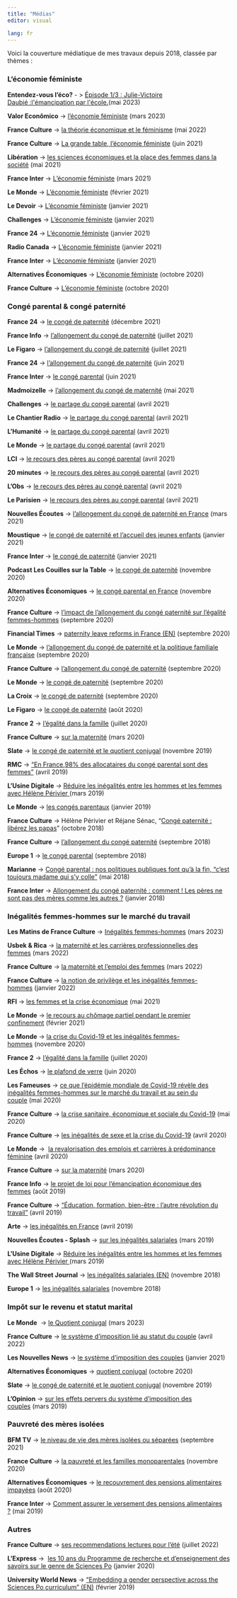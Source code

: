 ```yaml
---
title: "Médias"
editor: visual

lang: fr
---
```


Voici la couverture médiatique de mes travaux depuis 2018, classée par thèmes :

### L'économie féministe

**Entendez-vous l'éco?** - \> [Épisode 1/3 : Julie-Victoire Daubié :l\'émancipation par l\'école.](https://www.radiofrance.fr/franceculture/podcasts/entendez-vous-l-eco/julie-victoire-daubie-l-emancipation-par-l-ecole-6369764)(mai 2023)

**Valor Econômico** -\> [l'économie féministe](pdf/valor.pdf) (mars 2023)

**France Culture** -\> [la théorie économique et le féminisme](https://www.radiofrance.fr/franceculture/podcasts/entendez-vous-l-eco/science-genree-science-biaisee-5874064 "la théorie économique et le féminisme - nouvelle fenêtre") (mai 2022)

**France Culture** -\> [La grande table, l'économie féministe](https://youtu.be/jV-o5m-Z5QI "l'économie féministe - nouvelle fenêtre") (juin 2021)

**Libération** -\> [les sciences économiques et la place des femmes dans la société](https://www.liberation.fr/plus/du-role-economique-des-femmes-dans-la-societe-20210528_F4GDWJFBA5C5DKGD3PJ6W6TXTU/ "les sciences économiques et la place des femmes dans la société - nouvelle fenêtre") (mai 2021)

**France Inter** -\> [L'économie féministe](https://www.franceinter.fr/emissions/une-semaine-en-france/une-semaine-en-france-12-mars-2021 "l'économie féministe - nouvelle fenêtre") (mars 2021)

**Le Monde** -\> [L'économie féministe](https://www.lemonde.fr/emploi/article/2021/02/03/l-economie-feministe-relire-l-economie-sans-biais-sociaux_6068579_1698637.html "son dernier ouvrage : L'économie féministe - nouvelle fenêtre") (février 2021)

**Le Devoir** -\> [L'économie féministe](https://media1.ledevoir.com/economie/594309/l-economie-en-quete-de-diversite "l'économie féministe - nouvelle fenêtre") (janvier 2021)

**Challenges** -\> [L'économie féministe](https://www.challenges.fr/femmes/helene-perivier-ofce-dans-leconomie-de-marche-il-y-a-une-dimension-emancipatrice-pour-les-femmes_747344 "son dernier ouvrage : L'économie féministe - nouvelle fenêtre") (janvier 2021)

**France 24** -\> [L'économie féministe](https://www.france24.com/fr/%C3%A9missions/l-entretien/20210118-le-f%C3%A9minisme-peut-apporter-beaucoup-%C3%A0-l-%C3%A9conomie-selon-l-%C3%A9conomiste-h%C3%A9l%C3%A8ne-p%C3%A9rivier?ref=tw_i "son dernier ouvrage : L'économie féministe - nouvelle fenêtre") (janvier 2021)

**Radio Canada** -\> [L'économie féministe](https://ici.radio-canada.ca/premiere/emissions/le-15-18/segments/entrevue/338934/economie-feministe-helene-perivier-inegalite-femmes-hommes "L'économie féministe - nouvelle fenêtre") (janvier 2021)

**France Inter** -\> [L'économie féministe](https://www.franceinter.fr/emissions/l-invite-du-week-end/l-invite-du-week-end-20-decembre-2020 "son dernier ouvrage : L'économie féministe - nouvelle fenêtre") (janvier 2021)

**Alternatives Économiques** -\> [L'économie féministe](https://www.alternatives-economiques.fr/helene-perivier-fondements-de-letat-social-genres/00094343 "L'économie féministe - nouvelle fenêtre") (octobre 2020)

**France Culture** -\> [L'économie féministe](https://www.franceculture.fr/emissions/la-bibliotheque-ideale-de-leco/bibliotheque-de-leco-du-lundi-26-octobre-2020 "L'économie féministe - nouvelle fenêtre") (octobre 2020)

### Congé parental & congé paternité

**France 24** -\> [le congé de paternité](https://www.france24.com/fr/%C3%A9missions/le-gros-mot-de-l-%C3%A9co/20211208-cong%C3%A9-paternit%C3%A9-pour-que-maman-travaille "le congé de paternité - nouvelle fenêtre") (décembre 2021)

**France Info** -\> [l'allongement du congé de paternité](https://www.francetvinfo.fr/economie/emploi/carriere/vie-professionnelle/emploi-des-femmes/l-allongement-du-conge-paternite-ne-suffira-pas-pour-faire-reculer-les-inegalites-professionnelles-estime-l-economiste-helene-perivier_4686123.html "l'allongement du congé de paternité - nouvelle fenêtre") (juillet 2021)

**Le Figaro** -\> [l'allongement du congé de paternité](https://madame.lefigaro.fr/societe/allongement-du-conge-paternite-un-petit-pas-vers-legalite-hommes-300621-197195 "l'allongement du congé de paternité - nouvelle fenêtre") (juillet 2021)

**France 24** -\> [l'allongement du congé de paternité](https://www.france24.com/fr/france/20210629-allongement-du-cong%C3%A9-paternit%C3%A9-quel-impact-sur-l-%C3%A9galit%C3%A9-hommes-femmes "l'allongement du congé de paternité - nouvelle fenêtre") (juin 2021)

**France Inter** -\> [le congé parental](https://www.franceinter.fr/emissions/interception/un-conge-paternite-plus-long-un-progres-bien-timide "le congé parental - nouvelle fenêtre") (juin 2021)

**Madmoizelle** -\> [l'allongement du congé de maternité](https://www.madmoizelle.com/le-debat-feministe-du-moment-faut-il-allonger-le-conge-maternite-1127060 "l'allongement du congé de maternité - nouvelle fenêtre") (mai 2021)

**Challenges** -\> [le partage du congé parental](https://www.challenges.fr/societe/le-conge-parental-toujours-largement-boude-par-les-peres-constate-une-etude_759296 "le partage du congé parental - nouvelle fenêtre") (avril 2021)

**Le Chantier Radio** -\> [le partage du congé parental](https://lechantier.radio/infos/reforme-du-conge-parental-un-echec-relatif "le partage du congé parental - nouvelle fenêtre") (avril 2021)

**L'Humanité** -\> [le partage du congé parental](https://www.humanite.fr/conge-parental-pourquoi-les-peres-ne-lutilisent-pas-703234 "le partage du congé parental - nouvelle fenêtre") (avril 2021)

**Le Monde** -\> [le partage du congé parental](https://www.lemonde.fr/societe/article/2021/04/07/moins-de-1-des-peres-prennent-un-conge-parental-malgre-une-reforme-en-2015_6075929_3224.html "le partage du congé parental - nouvelle fenêtre") (avril 2021)

**LCI** -\> [le recours des pères au congé parental](https://www.lci.fr/societe/le-conge-parental-toujours-largement-boude-par-les-peres-2182948.html "le recours des pères au congé parental - nouvelle fenêtre") (avril 2021)

**20 minutes** -\> [le recours des pères au congé parental](https://www.20minutes.fr/societe/3016675-20210408-conge-parental-certains-peres-disent-dispositif-affaire-femmes "le recours des pères au congé parental - nouvelle fenêtre") (avril 2021)

**L'Obs** -\> [le recours des pères au congé parental](https://www.nouvelobs.com/societe/20210409.OBS42486/une-affaire-de-femmes-et-d-argent-pourquoi-les-peres-ne-prennent-toujours-pas-de-conge-parental.html "le recours des pères au congé parental - nouvelle fenêtre") (avril 2021)

**Le Parisien** -\> [le recours des pères au congé parental](https://www.leparisien.fr/economie/le-conge-parental-toujours-largement-boude-par-les-peres-07-04-2021-LFAMHFJJ6JBAVIQQWGVYWYAUFU.php "le recours des pères au congé parental - nouvelle fenêtre") (avril 2021)

**Nouvelles Écoutes** -\> [l'allongement du congé de paternité en France](https://open.spotify.com/episode/5zlDxhJkNPnlJH2CSdUEhq?si=GIIxSTcDRbOD1iKUUrZvnA&nd=1 "l'allongement du congé de paternité en France - nouvelle fenêtre") (mars 2021)

**Moustique** -\> [le congé de paternité et l'accueil des jeunes enfants](https://www.moustique.be/27774/promotions-les-femmes-toujours-desavantagees-et-une-realite-difficile-changer "le congé de paternité et l'accueil des jeunes enfants - nouvelle fenêtre") (janvier 2021)

**France Inter** -\> [le congé de paternité](https://www.franceinter.fr/emissions/le-telephone-sonne/le-telephone-sonne-06-janvier-2021 "le congé de paternité - nouvelle fenêtre") (janvier 2021)

**Podcast Les Couilles sur la Table** -\> [le congé de paternité](https://www.binge.audio/podcast/les-couilles-sur-la-table/conge-paternite-le-miracle "le congé de paternité - nouvelle fenêtre") (novembre 2020)

**Alternatives Économiques** -\> [le congé parental en France](https://www.alternatives-economiques.fr/repenser-conge-parental-france-une-perspective-feministe/00094395 "le congé parental en France - nouvelle fenêtre") (novembre 2020)

**France Culture** -\> [l'impact de l'allongement du congé paternité sur l'égalité femmes-hommes](https://www.franceculture.fr/emissions/la-question-du-jour/quel-impact-lallongement-du-conge-paternite-peut-il-avoir-sur-legalite-hommes-femmes "l'impact de l’allongement du congé paternité sur l’égalité femmes-hommes - nouvelle fenêtre") (septembre 2020)

**Financial Times** -\> [paternity leave reforms in France (EN)](https://www.ft.com/content/36efc7ea-9deb-489a-ac82-97138b7b34f5 "paternity leave reforms in France (EN) - nouvelle fenêtre") (septembre 2020)

**Le Monde** -\> [l'allongement du congé de paternité et la politique familiale française](https://www.lemonde.fr/societe/article/2020/09/23/le-conge-paternite-ne-va-pas-changer-fondamentalement-la-question-des-inegalites-professionnelles-hommes-femmes_6053346_3224.html "l'allongement du congé de paternité et la politique familiale française - nouvelle fenêtre") (septembre 2020)

**France Culture** -\> [l'allongement du congé de paternité](https://www.franceculture.fr/emissions/journal-de-12h30/journal-de-12h30-du-mercredi-23-septembre-2020 "l'allongement du congé de paternité - nouvelle fenêtre") (septembre 2020)

**Le Monde** -\> [le congé de paternité](https://www.lemonde.fr/societe/article/2020/09/22/la-duree-du-conge-paternite-en-france-va-etre-doublee_6053210_3224.html "le congé de paternité - nouvelle fenêtre") (septembre 2020)

**La Croix** -\> [le congé de paternité](https://www.la-croix.com/Debats/Jusquou-faut-prolonger-conges-parentaux-2020-09-09-1201113113 "le congé de paternité - nouvelle fenêtre") (septembre 2020)

**Le Figaro** -\> [le congé de paternité](https://www.lefigaro.fr/social/adrien-taquet-reflechit-a-rendre-obligatoire-le-conge-paternite-20200731 "le congé de paternité - nouvelle fenêtre") (août 2020)

**France 2** -\> [l'égalité dans la famille](https://www.francetvinfo.fr/economie/emploi/metiers/droit-et-justice/il-y-a-cinquante-cinq-ans-les-femmes-accedaient-a-l-independance_4044121.html "l'égalité dans la famille - nouvelle fenêtre") (juillet 2020)

**France Culture** -\> [sur la maternité](https://www.franceculture.fr/emissions/cultures-monde/genre-les-arenes-de-linegalite-travail-la-maternite-eternel-obstacle "sur la maternité - nouvelle fenêtre") (mars 2020)

**Slate** -\> [le congé de paternité et le quotient conjugal](http://www.slate.fr/story/184356/egalite-femmes-hommes-allongement-conge-paternite-obligatoire-rapport-igas-reticence-gouvernement "le congé de paternité et le quotient conjugal - nouvelle fenêtre") (novembre 2019)

**RMC** -\> ["En France,98% des allocataires du congé parental sont des femmes"](https://rmc.bfmtv.com/mediaplayer/video/conge-parental-de-deux-mois-pour-chaque-parent-en-france-98percent-des-allocataires-de-ce-conge-sont-des-femmes-1152609.html#t=5s ""En France, 98% des allocataires du congé parental sont des femmes" - nouvelle fenêtre") (avril 2019)

**L'Usine Digitale** *-\>* [Réduire les inégalités entre les hommes et les femmes avec Hélène Périvier ](https://www.usine-digitale.fr/article/podcast-femme-et-innovation-reduire-les-inegalites-entre-les-hommes-et-les-femmes-avec-helene.N813140 "Réduire les inégalités entre les hommes et les femmes avec Hélène Périvier - nouvelle fenêtre")(mars 2019)

**Le Monde** -\> [les congés parentaux](https://www.lemonde.fr/m-perso/article/2019/01/26/conge-parental-ou-sont-les-hommes_5414804_4497916.html?utm_term=Autofeed&utm_medium=Social&utm_source=Twitter#Echobox=1548517789 "les congés parentaux - nouvelle fenêtre") (janvier 2019)

**France Culture** -\> Hélène Périvier et Réjane Sénac, "[Congé paternité : libérez les papas](https://www.franceculture.fr/emissions/les-nouvelles-de-leco/les-nouvelles-de-leco-du-lundi-29-octobre-2018 "Congé paternité : libérez les papas - nouvelle fenêtre")" (octobre 2018) 

**France Culture** -\> [l'allongement du congé paternité](https://www.franceculture.fr/emissions/la-question-du-jour/egalite-des-sexes-que-pourrait-changer-lallongement-du-conge-paternite "l’allongement du congé paternité - nouvelle fenêtre") (septembre 2018)

**Europe 1** -\> [le congé parental](https://twitter.com/Europe1/status/1039904174672998400 "le congé parental - nouvelle fenêtre") (septembre 2018)

**Marianne** -\> [Congé parental : nos politiques publiques font qu'à la fin, "c'est toujours madame qui s'y colle"](https://www.marianne.net/societe/conge-parental-nos-politiques-publiques-font-qu-la-fin-c-est-toujours-madame-qui-s-y-colle) (mai 2018)

**France Inter** -\> [Allongement du congé paternité : comment ! Les pères ne sont pas des mères comme les autres ?](https://www.franceinter.fr/emissions/le-telephone-sonne/le-telephone-sonne-29-janvier-2018) (janvier 2018)

### Inégalités femmes-hommes sur le marché du travail

**Les Matins de France Culture** -\> [Inégalités femmes-hommes](https://www.radiofrance.fr/franceculture/podcasts/l-invite-e-des-matins/retraites-pouvoir-d-achat-inflation-les-femmes-grandes-perdantes-4298508) (mars 2023)

**Usbek & Rica** -\> [la maternité et les carrières professionnelles des femmes](https://usbeketrica.com/fr/article/maternite-et-droits-sociaux-le-cout-de-l-ignorance "la maternité et les carrières professionnelles des femmes - nouvelle fenêtre") (mars 2022)

**France Culture** -\> [la maternité et l'emploi des femmes](https://www.franceculture.fr/emissions/la-question-du-jour/quelles-sont-les-incidences-d-une-grossesse-sur-l-emploi-des-femmes "la maternité et l'emploi des femmes - nouvelle fenêtre") (mars 2022)

**France Culture** -\> [la notion de privilège et les inégalités femmes-hommes](https://www.franceculture.fr/emissions/entendez-vous-l-eco/privilege-nom-masculin "la notion de privilège et les inégalités femmes-hommes - nouvelle fenêtre") (janvier 2022)

**RFI** -\> [les femmes et la crise économique](https://www.rfi.fr/fr/podcasts/7-milliards-de-voisins/20210504-les-femmes-face-%C3%A0-la-crise-mondiale "les femmes et la crise économique - nouvelle fenêtre") (mai 2021)

**Le Monde** -\> [le recours au chômage partiel pendant le premier confinement](https://www.lemonde.fr/emploi/article/2021/02/24/pouquoi-l-index-2021-de-l-egalite-sera-biaise-par-le-chomage-partiel_6071011_1698637.html "le recours au chômage partiel pendant le premier confinement - nouvelle fenêtre") (février 2021)

**Le Monde** -\> [la crise du Covid-19 et les inégalités femmes-hommes](https://www.lemonde.fr/emploi/article/2020/11/04/comment-la-crise-due-au-covid-19-risque-de-creuser-les-inegalites-de-genre_6058439_1698637.html "la crise du Covid-19 et les inégalités femmes-hommes - nouvelle fenêtre") (novembre 2020)

**France 2** -\> [l'égalité dans la famille](https://www.francetvinfo.fr/economie/emploi/metiers/droit-et-justice/il-y-a-cinquante-cinq-ans-les-femmes-accedaient-a-l-independance_4044121.html "l'égalité dans la famille - nouvelle fenêtre") (juillet 2020)

**Les Échos** -\> [le plafond de verre](https://business.lesechos.fr/entrepreneurs/toujours-plus-haut/coaching/0603381649561-helene-perivier-le-plafond-de-verre-est-un-phenomene-multidimensionnel-et-systemique-338626.php "le plafond de verre - nouvelle fenêtre") (juin 2020)

**Les Fameuses** -\> [ce que l'épidémie mondiale de Covid-19 révèle des inégalités femmes-hommes sur le marché du travail et au sein du couple](https://www.lesfameuses.com/la-rhetorique-de-la-performance-economique-des-femmes-produit-un-sexisme-bienveillant-helene-perivier/ "ce que l’épidémie mondiale de Covid-19 révèle des inégalités femmes-hommes sur le marché du travail et au sein du couple - nouvelle fenêtre") (mai 2020)

**France Culture** -\> [la crise sanitaire, économique et sociale du Covid-19](https://www.franceculture.fr/emissions/entendez-vous-leco/sortie-de-crise-confinement-le-creusement-des-inegalites "la crise sanitaire, économique et sociale du Covid-19 - nouvelle fenêtre") (mai 2020)

**France Culture** -\> [les inégalités de sexe et la crise du Covid-19](https://www.franceculture.fr/emissions/le-temps-du-debat/inegalites-femmes-hommes-y-a-t-il-une-lecture-de-genre-de-la-crise "les inégalités de sexe et la crise du Covid-19 - nouvelle fenêtre") (avril 2020)

**Le Monde** -\>  [la revalorisation des emplois et carrières à prédominance féminine](https://www.lemonde.fr/idees/article/2020/04/18/covid-19-il-faut-revaloriser-les-emplois-et-carrieres-a-predominance-feminine_6036994_3232.html "la revalorisation des emplois et carrières à prédominance féminine - nouvelle fenêtre") (avril 2020)

**France Culture** -\> [sur la maternité](https://www.franceculture.fr/emissions/cultures-monde/genre-les-arenes-de-linegalite-travail-la-maternite-eternel-obstacle "sur la maternité - nouvelle fenêtre") (mars 2020)

**France Info** -\> [le projet de loi pour l'émancipation économique des femmes](https://soundcloud.com/user-444778857-382712958/franceinfo-interview-dhelene-perivier-sur-lemancipation-economique-des-femmes/s-lnMjk "le projet de loi pour l'émancipation économique des femmes - nouvelle fenêtre") (août 2019)

**France Culture** -\> ["Éducation, formation, bien-être : l'autre révolution du travail"](https://www.franceculture.fr/emissions/matieres-a-penser/le-travail-au-xxie-siecle-miroir-des-societes-futures-44-education-formation-bien-etre-lautre ""Éducation, formation, bien-être : l'autre révolution du travail" - nouvelle fenêtre") (avril 2019)

**Arte** -\> [les inégalités en France](https://www.arte.tv/fr/videos/081632-156-A/28-minutes/ "les inégalités en France - nouvelle fenêtre") (avril 2019)

**Nouvelles Écoutes - Splash** -\> [sur les inégalités salariales](https://soundcloud.com/nouvelles-ecoutes/splah-32-pourquoi-paye-t-on-les-femmes-moins-que-les-hommes "sur les inégalités salariales - nouvelle fenêtre") (mars 2019)

**L'Usine Digitale** *-\>* [Réduire les inégalités entre les hommes et les femmes avec Hélène Périvier ](https://www.usine-digitale.fr/article/podcast-femme-et-innovation-reduire-les-inegalites-entre-les-hommes-et-les-femmes-avec-helene.N813140 "Réduire les inégalités entre les hommes et les femmes avec Hélène Périvier - nouvelle fenêtre")(mars 2019)

**The Wall Street Journal** -\> [les inégalités salariales (EN)](https://www.wsj.com/articles/france-prepares-to-get-tough-on-firms-that-pay-women-less-1542542400?mod=e2tw) (novembre 2018)

**Europe 1** -\> [les inégalités salariales](http://www.europe1.fr/societe/6novembre15h35-les-inegalites-salariales-restent-encore-tres-importantes-3794978 "les inégalités salariales - nouvelle fenêtre") (novembre 2018)

### Impôt sur le revenu et statut marital

**Le Monde**  -\> [le Quotient conjugal](https://www.lemonde.fr/societe/video/2023/03/08/les-impots-sont-sexistes-voici-pourquoi_6164566_3224.html) (mars 2023)

**France Culture** -\> [le système d'imposition lié au statut du couple](https://www.franceculture.fr/emissions/la-question-du-jour/couple-et-argent-pourquoi-la-proposition-de-reforme-du-quotient-conjugal-fait-elle-debat "le système d'imposition lié au statut du couple - nouvelle fenêtre") (avril 2022)

**Les Nouvelles News** -\> [le système d'imposition des couples](https://www.lesnouvellesnews.fr/non-paiement-des-pensions-alimentaires-et-si-limpot-etait-problematique/) (janvier 2021)

**Alternatives Économiques** -\> [quotient conjugal](https://www.alternatives-economiques.fr/allongement-conge-paternite-larbre-cache-foret/00094168 "quotient conjugal - nouvelle fenêtre") (octobre 2020)

**Slate** -\> [le congé de paternité et le quotient conjugal](http://www.slate.fr/story/184356/egalite-femmes-hommes-allongement-conge-paternite-obligatoire-rapport-igas-reticence-gouvernement "le congé de paternité et le quotient conjugal - nouvelle fenêtre") (novembre 2019)

**L'Opinion** -\> [sur les effets pervers du système d'imposition des couples](https://www.lopinion.fr/edition/economie/quotient-conjugal-effets-pervers-systeme-d-imposition-couples-180182 "sur les effets pervers du système d'imposition des couples - nouvelle fenêtre") (mars 2019)

### Pauvreté des mères isolées

**BFM TV** -\> [le niveau de vie des mères isolées ou séparées](https://www.bfmtv.com/replay-emissions/polonews/l-appel-a-l-aide-des-mamans-solos-14-09_VN-202109140496.html "le niveau de vie des mères isolées ou séparées - nouvelle fenêtre") (septembre 2021)

**France Culture** -\> [la pauvreté et les familles monoparentales](https://www.franceculture.fr/emissions/entendez-vous-leco/leconomie-au-chevet-des-plus-pauvres-23-entendez-vous-leco-emission-du-mercredi-25-novembre-2020 "la pauvreté et les familles monoparentales - nouvelle fenêtre") (novembre 2020)

**Alternatives Économiques** -\> [le recouvrement des pensions alimentaires impayées](https://www.alternatives-economiques.fr/pensions-alimentaires-lenfer-pave-de-bonnes-intentions/00091916 "le recouvrement des pensions alimentaires impayées - nouvelle fenêtre") (août 2020)

**France Inter** -\> [Comment assurer le versement des pensions alimentaires ?](https://www.franceinter.fr/emissions/le-telephone-sonne/le-telephone-sonne-03-mai-2019 "Comment assurer le versement des pensions alimentaires ? - nouvelle fenêtre") (mai 2019)

### Autres

**France Culture** -\> [ses recommendations lectures pour l'été](https://www.radiofrance.fr/franceculture/podcasts/entendez-vous-l-eco/des-livres-d-eco-pour-les-vacances-8739630 "ses recommendations lectures pour l'été - nouvelle fenêtre") (juillet 2022)

**L'Express** -\>  [les 10 ans du Programme de recherche et d'enseignement des savoirs sur le genre de Sciences Po](https://www.lexpress.fr/actualite/il-ne-faut-pas-justifier-la-quete-d-egalite-par-la-performance-economique_2116362.html "les 10 ans du Programme de recherche et d'enseignement des savoirs sur le genre de Sciences Po - nouvelle fenêtre") (janvier 2020)

**University World News** -\> ["Embedding a gender perspective across the Sciences Po curriculum" (EN)](https://www.universityworldnews.com/post.php?story=20190218133404241 ""Embedding a gender perspective across the Sciences Po curriculum" (EN) - nouvelle fenêtre") (février 2019)

 

 

 

 
